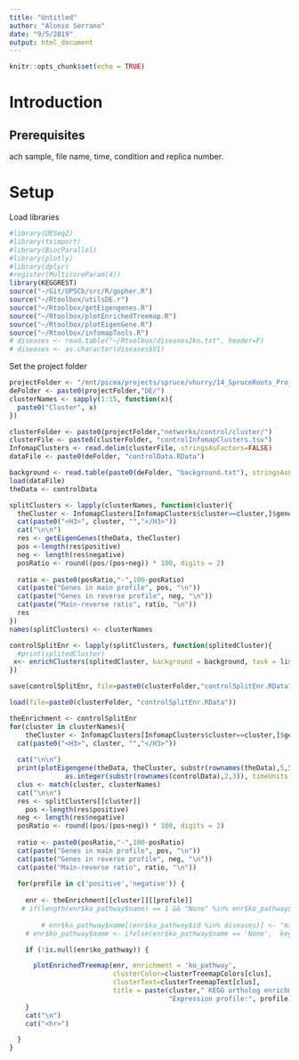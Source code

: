 ```yaml
---
title: "Untitled"
author: "Alonso Serrano"
date: "9/5/2019"
output: html_document
---
```


```r
knitr::opts_chunk$set(echo = TRUE)
```

# Introduction
 

## Prerequisites
ach sample, file name, time, condition and replica number.

# Setup
Load libraries
```r
#library(DESeq2)
#library(tximport)
#library(BiocParallel)
#library(plotly)
#library(dplyr)
#register(MulticoreParam(4))
library(KEGGREST)
source("~/Git/UPSCb/src/R/gopher.R")
source("~/Rtoolbox/utilsDE.r")
source("~/Rtoolbox/getEigengenes.R")
source("~/Rtoolbox/plotEnrichedTreemap.R")
source("~/Rtoolbox/plotEigenGene.R")
source("~/Rtoolbox/infomapTools.R")
# diseases <- read.table("~/Rtoolbox/diseases2ko.txt", header=F)
# diseases <- as.character(diseases$V1)
```



Set the project folder

```r
projectFolder <- "/mnt/picea/projects/spruce/vhurry/14_SpruceRoots_Project/fungi2011/"
deFolder <- paste0(projectFolder,"DE/")
clusterNames <- sapply(1:15, function(x){
  paste0("Cluster", x)
})
```

```r
clusterFolder <- paste0(projectFolder,"networks/control/cluster/")
clusterFile <- paste0(clusterFolder, "controlInfomapClusters.tsv")
InfomapClusters <- read.delim(clusterFile, stringsAsFactors=FALSE)
dataFile <- paste0(deFolder, "controlData.RData")

background <- read.table(paste0(deFolder, "background.txt"), stringsAsFactors = F, header=F)[[1]]
load(dataFile)
theData <- controlData
```


```r
splitClusters <- lapply(clusterNames, function(cluster){
  theCluster <- InfomapClusters[InfomapClusters$cluster==cluster,]$gene
  cat(paste0("<H3>", cluster, "","</H3>"))
  cat("\n\n")
  res <- getEigenGenes(theData, theCluster)
  pos <-length(res$positive)
  neg <- length(res$negative)
  posRatio <- round((pos/(pos+neg)) * 100, digits = 2)
  
  ratio <- paste0(posRatio,"-",100-posRatio)
  cat(paste("Genes in main profile", pos, "\n"))
  cat(paste("Genes in reverse profile", neg, "\n"))
  cat(paste("Main-reverse ratio", ratio, "\n"))
  res
})
names(splitClusters) <- clusterNames
```

```r
controlSplitEnr <- lapply(splitClusters, function(splitedCluster){
  #print(splitedCluster)
 x<- enrichClusters(splitedCluster, background = background, task = list('ko_pathway'), url="ko", alpha=0.1)
})

```
```r
save(controlSplitEnr, file=paste0(clusterFolder,"controlSplitEnr.RData"))
```
```r
load(file=paste0(clusterFolder, "controlSplitEnr.RData"))

```

```r
theEnrichment <- controlSplitEnr
for(cluster in clusterNames){
    theCluster <- InfomapClusters[InfomapClusters$cluster==cluster,]$gene
  cat(paste0("<H3>", cluster, "","</H3>"))
  
  cat("\n\n")
  print(plotEigengene(theData, theCluster, substr(rownames(theData),5,5), 
              as.integer(substr(rownames(controlData),2,3)), timeUnits = "Week", plotBothProfiles = T, colors=c("#009444", "lightgreen")))
  clus <- match(cluster, clusterNames)
  cat("\n\n")
  res <- splitClusters[[cluster]]
    pos <-length(res$positive)
  neg <- length(res$negative)
  posRatio <- round((pos/(pos+neg)) * 100, digits = 2)
  
  ratio <- paste0(posRatio,"-",100-posRatio)
  cat(paste("Genes in main profile", pos, "\n"))
  cat(paste("Genes in reverse profile", neg, "\n"))
  cat(paste("Main-reverse ratio", ratio, "\n"))
  
  for(profile in c('positive','negative')) {
    
    enr <- theEnrichment[[cluster]][[profile]]
   # if(length(enr$ko_pathway$name) == 1 && "None" %in% enr$ko_pathway$name) {}
    
        # enr$ko_pathway$name[(enr$ko_pathway$id %in% diseases)] <- "mis-annotated"
    # enr$ko_pathway$name <- ifelse(enr$ko_pathway$name == 'None',  keggList(enr$ko_pathway$name),'None') 

    if (!is.null(enr$ko_pathway)) {

      plotEnrichedTreemap(enr, enrichment = 'ko_pathway',
                          clusterColor=clusterTreemapColors[clus],
                          clusterText=clusterTreemapText[clus], 
                          title = paste(cluster," KEGG ortholog enrichment.", 
                                        "Expression profile:", profile))
    }
    cat("\n")
    cat("<hr>")

  }
}
```

